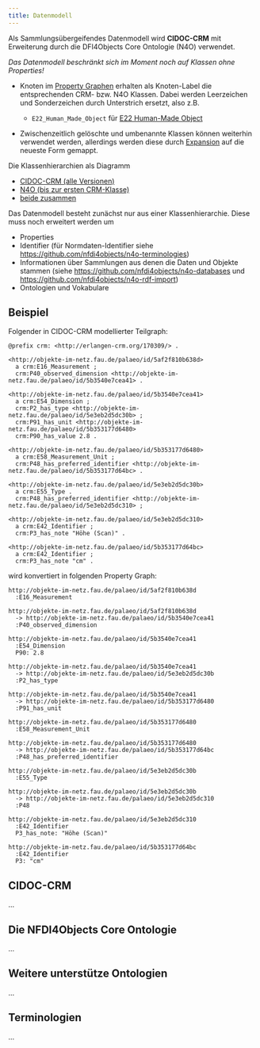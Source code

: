 ```yaml
---
title: Datenmodell
---
```


Als Sammlungsübergeifendes Datenmodell wird **CIDOC-CRM** mit Erweiterung
durch die DFI4Objects Core Ontologie (N4O) verwendet.

*Das Datenmodell beschränkt sich im Moment noch auf Klassen ohne Properties!*

- Knoten im [Property Graphen](property-graph.qmd) erhalten als Knoten-Label
  die entsprechenden CRM- bzw. N4O Klassen. Dabei werden Leerzeichen und
  Sonderzeichen durch Unterstrich ersetzt, also z.B.

  - `E22_Human_Made_Object` für
  [E22 Human-Made Object](https://cidoc-crm.org/html/cidoc_crm_v7.1.3_with_translations.html#E22)

- Zwischenzeitlich gelöschte und umbenannte Klassen können weiterhin verwendet
  werden, allerdings werden diese durch [Expansion](#expansion) auf die neueste
  Form gemappt.

Die Klassenhierarchien als Diagramm

  - [CIDOC-CRM (alle Versionen)](img/crm-classes.svg)
  - [N4O (bis zur ersten CRM-Klasse)](img/n4o-classes.svg)
  - [beide zusammen](img/n4o-all-classes.svg)

Das Datenmodell besteht zunächst nur aus einer Klassenhierarchie. Diese muss
noch erweitert werden um

- Properties
- Identifier (für Normdaten-Identifier siehe <https://github.com/nfdi4objects/n4o-terminologies>)
- Informationen über Sammlungen aus denen die Daten und Objekte stammen
  (siehe <https://github.com/nfdi4objects/n4o-databases> und
  <https://github.com/nfdi4objects/n4o-rdf-import>)
- Ontologien und Vokabulare

## Beispiel

Folgender in CIDOC-CRM modellierter Teilgraph:

~~~ttl
@prefix crm: <http://erlangen-crm.org/170309/> .

<http://objekte-im-netz.fau.de/palaeo/id/5af2f810b638d>
  a crm:E16_Measurement ;
  crm:P40_observed_dimension <http://objekte-im-netz.fau.de/palaeo/id/5b3540e7cea41> .

<http://objekte-im-netz.fau.de/palaeo/id/5b3540e7cea41>
  a crm:E54_Dimension ;
  crm:P2_has_type <http://objekte-im-netz.fau.de/palaeo/id/5e3eb2d5dc30b> ;
  crm:P91_has_unit <http://objekte-im-netz.fau.de/palaeo/id/5b353177d6480>
  crm:P90_has_value 2.8 .

<http://objekte-im-netz.fau.de/palaeo/id/5b353177d6480>
  a crm:E58_Measurement_Unit ;
  crm:P48_has_preferred_identifier <http://objekte-im-netz.fau.de/palaeo/id/5b353177d64bc> .

<http://objekte-im-netz.fau.de/palaeo/id/5e3eb2d5dc30b>
  a crm:E55_Type .
  crm:P48_has_preferred_identifier <http://objekte-im-netz.fau.de/palaeo/id/5e3eb2d5dc310> ;

<http://objekte-im-netz.fau.de/palaeo/id/5e3eb2d5dc310>
  a crm:E42_Identifier ;
  crm:P3_has_note "Höhe (Scan)" .

<http://objekte-im-netz.fau.de/palaeo/id/5b353177d64bc>
  a crm:E42_Identifier ;
  crm:P3_has_note "cm" .
~~~

wird konvertiert in folgenden Property Graph:

~~~pg
http://objekte-im-netz.fau.de/palaeo/id/5af2f810b638d
  :E16_Measurement

http://objekte-im-netz.fau.de/palaeo/id/5af2f810b638d 
  -> http://objekte-im-netz.fau.de/palaeo/id/5b3540e7cea41
  :P40_observed_dimension

http://objekte-im-netz.fau.de/palaeo/id/5b3540e7cea41
  :E54_Dimension 
  P90: 2.8

http://objekte-im-netz.fau.de/palaeo/id/5b3540e7cea41
  -> http://objekte-im-netz.fau.de/palaeo/id/5e3eb2d5dc30b
  :P2_has_type

http://objekte-im-netz.fau.de/palaeo/id/5b3540e7cea41
  -> http://objekte-im-netz.fau.de/palaeo/id/5b353177d6480
  :P91_has_unit

http://objekte-im-netz.fau.de/palaeo/id/5b353177d6480
  :E58_Measurement_Unit

http://objekte-im-netz.fau.de/palaeo/id/5b353177d6480
  -> http://objekte-im-netz.fau.de/palaeo/id/5b353177d64bc
  :P48_has_preferred_identifier 

http://objekte-im-netz.fau.de/palaeo/id/5e3eb2d5dc30b
  :E55_Type

http://objekte-im-netz.fau.de/palaeo/id/5e3eb2d5dc30b
  -> http://objekte-im-netz.fau.de/palaeo/id/5e3eb2d5dc310
  :P48

http://objekte-im-netz.fau.de/palaeo/id/5e3eb2d5dc310
  :E42_Identifier
  P3_has_note: "Höhe (Scan)"

http://objekte-im-netz.fau.de/palaeo/id/5b353177d64bc
  :E42_Identifier
  P3: "cm"
~~~

## CIDOC-CRM

...

## Die NFDI4Objects Core Ontologie

...

## Weitere unterstütze Ontologien

...

## Terminologien

...

